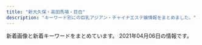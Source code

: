 ```yaml
---
title: "新大久保・高田馬場・目白"
description: "キーワード別にの巨乳アジアン・チャイナエステ嬢情報をまとめました。"
---
```


新着画像と新着キーワードをまとめています。
2021年04月06日の情報です。

<DmmAffiliateIns />
<KeywordTable
  shops={
    [
    {
        "url": "http://www.enchuen.com/",
        "keywords": {
            "C": 4
        },
        "img_links": [
            "http://www.enchuen.com/images/h2_instagam.png",
            "http://www.enchuen.com/images/h2_alliancegide2.png",
            "http://www.enchuen.com/images/img_service05.png",
            "http://www.enchuen.com/images/interior03.jpg",
            "http://www.enchuen.com/images/h2_alltherapist.png",
            "http://www.enchuen.com/images/mail_header.png",
            "http://www.enchuen.com/images/top_slider2.jpg",
            "http://www.enchuen.com/images/tw_footer.png",
            "http://www.enchuen.com/images/img_comimgsoon.jpg",
            "http://www.enchuen.com/images/interior03_s.jpg",
            "http://www.enchuen.com/images/img_service04.png",
            "http://www.enchuen.com/images/img_slider03.png",
            "http://www.enchuen.com/images/h2_link01.png",
            "http://www.enchuen.com/images/pickmessage01.png",
            "http://www.enchuen.com/images/therapist_yona_s.jpg",
            "http://www.enchuen.com/images/btn_gnavi03_no.png",
            "http://www.enchuen.com/images/btn_gnavi05_no.png",
            "http://www.enchuen.com/images/h2_twitter.png",
            "http://www.enchuen.com/images/btn_gnavi06_no.png",
            "http://www.enchuen.com/images/img_aromaoil.png",
            "http://www.enchuen.com/images/top_slider5.jpg",
            "http://www.enchuen.com/images/mess_footer.png",
            "http://www.enchuen.com/images/top_slider6.jpg",
            "http://www.enchuen.com/images/interior04.jpg",
            "http://www.enchuen.com/images/tel_header.png",
            "http://www.enchuen.com/images/img_service03.png",
            "http://www.enchuen.com/images/h2_information.png",
            "http://www.enchuen.com/images/q_qa.png",
            "http://www.enchuen.com/images/interior01_s.jpg",
            "http://www.enchuen.com/images/therapist_yona.jpg",
            "http://www.enchuen.com/images/h2_servicecontents.png",
            "http://www.enchuen.com/images/therapist_noa_s.jpg",
            "http://www.enchuen.com/images/interior01.jpg",
            "http://www.enchuen.com/images/h2_linkban.png",
            "http://www.enchuen.com/images/h2_contact.png",
            "http://www.enchuen.com/images/img_slider02.png",
            "http://www.enchuen.com/images/tw_header.png",
            "http://www.enchuen.com/images/btn_gnavi01_no.png",
            "http://www.enchuen.com/images/btn_gnavi02_no.png",
            "http://www.enchuen.com/images/top_slider4.jpg",
            "http://www.enchuen.com/images/ins_footer.png",
            "http://www.enchuen.com/images/therapist_yume.jpg",
            "http://www.enchuen.com/images/therapist_yume_s.jpg",
            "http://www.enchuen.com/images/icon_chi.png",
            "http://www.enchuen.com/images/interior02_s.jpg",
            "http://www.enchuen.com/images/therapist_kaori_s.jpg",
            "http://www.enchuen.com/images/pagetop.png",
            "http://www.enchuen.com/images/img_service06.png",
            "http://www.enchuen.com/images/btn_gnavi04_no.png",
            "http://www.enchuen.com/images/interior04_s.jpg",
            "http://www.enchuen.com/images/therapist_noa.jpg",
            "http://www.enchuen.com/images/therapist_kaori.jpg",
            "http://www.enchuen.com/images/a_qa.png",
            "http://www.enchuen.com/images/img_service07.png",
            "http://www.enchuen.com/images/icon_eng.png",
            "http://www.enchuen.com/images/interior02.jpg",
            "http://www.enchuen.com/images/img_service01.png",
            "http://www.enchuen.com/images/top_slider3.jpg",
            "http://www.enchuen.com/images/ban-tel.png",
            "http://www.enchuen.com/images/img_service02.png",
            "http://www.enchuen.com/images/img_slider01.png",
            "http://www.enchuen.com/images/top_slider1.jpg",
            "http://www.enchuen.com/images/h2_qa.png",
            "http://www.enchuen.com/images/ins_header.png",
            "http://www.enchuen.com/images/h2_alliancegide.png"
        ],
        "station": "JR\u65b0\u5927\u4e45\u4fdd\u99c5",
        "name": "\u7e01\u4e2d\u7e01\uff5e\u3048\u3093\u3061\u3085\u3046\u3048\u3093\uff5e"
    },
    {
        "keywords": {
            "C": 36
        },
        "url": "http://aes-treat.com/",
        "name": "Lovely Heart \u5927\u4e45\u4fdd\u5225\u9928",
        "station": "JR\u5927\u4e45\u4fdd\u99c5\u5317\u53e3",
        "img_links": [
            "http://aes-treat.com/scdl/staff/11181.jpg",
            "http://aes-treat.com/scdl/staff/11161mb.jpg",
            "http://aes-treat.com/scdl/staff/10902.jpg",
            "http://aes-treat.com/scdl/staff/10981.jpg",
            "http://aes-treat.com/scdl/staff/11081mb.jpg",
            "http://aes-treat.com/scdl/staff/10811.jpg",
            "http://aes-treat.com/img/ttl_nouka.jpg",
            "http://aes-treat.com/scdl/staff/10721mb.jpg",
            "http://aes-treat.com/pic/head.jpg",
            "http://aes-treat.com/scdl/staff/10901mb.jpg",
            "http://aes-treat.com/scdl/staff/10891mb.jpg",
            "http://aes-treat.com/scdl/staff/10981mb.jpg",
            "http://aes-treat.com/scdl/staff/10971mb.jpg",
            "http://aes-treat.com/scdl/staff/11151mb.jpg",
            "http://aes-treat.com/scdl/staff/11171.jpg",
            "http://aes-treat.com/scdl/staff/10811mb.jpg",
            "http://aes-treat.com/scdl/staff/11121mb.jpg",
            "http://aes-treat.com/scdl/staff/10971.jpg",
            "http://aes-treat.com/scdl/staff/11161.jpg",
            "http://aes-treat.com/scdl/staff/11081.jpg",
            "http://aes-treat.com/scdl/staff/10941.jpg",
            "http://aes-treat.com/img/ttl_mobile.jpg",
            "http://aes-treat.com/scdl/staff/10771mb.jpg",
            "http://aes-treat.com/scdl/staff/11171mb.jpg",
            "http://aes-treat.com/scdl/staff/11051.jpg",
            "http://aes-treat.com/scdl/staff/11101mb.jpg",
            "http://aes-treat.com/scdl/staff/11131.jpg",
            "http://aes-treat.com/img/ttl_attbnr.jpg",
            "http://aes-treat.com/img/ttl_sister.png",
            "http://aes-treat.com/pic/top2.jpg",
            "http://aes-treat.com/scdl/staff/11091.jpg",
            "http://aes-treat.com/scdl/staff/10171mb.jpg",
            "http://aes-treat.com/img/ttl_att.png",
            "http://aes-treat.com/scdl/staff/10972.jpg",
            "http://aes-treat.com/scdl/staff/11101.jpg",
            "http://aes-treat.com/scdl/staff/10841mb.jpg",
            "http://aes-treat.com/scdl/staff/10681mb.jpg",
            "http://aes-treat.com/scdl/staff/11121.jpg",
            "http://aes-treat.com/scdl/staff/11151.jpg",
            "http://aes-treat.com/scdl/staff/10941mb.jpg",
            "http://aes-treat.com/scdl/staff/10841.jpg",
            "http://aes-treat.com/img/system/campaign.jpg",
            "http://aes-treat.com/scdl/staff/11111mb.jpg",
            "http://aes-treat.com/scdl/staff/11162.jpg",
            "http://aes-treat.com/scdl/staff/10171.jpg",
            "http://aes-treat.com/i/files/homeimg.jpg",
            "http://aes-treat.com/scdl/staff/11181mb.jpg",
            "http://aes-treat.com/scdl/staff/10651mb.jpg",
            "http://aes-treat.com/scdl/staff/11041.jpg",
            "http://aes-treat.com/scdl/staff/10771.jpg",
            "http://aes-treat.com/scdl/staff/10842.jpg",
            "http://aes-treat.com/scdl/staff/10901.jpg",
            "http://aes-treat.com/scdl/staff/10721.jpg",
            "http://aes-treat.com/scdl/staff/10861mb.jpg",
            "http://aes-treat.com/img/ttl_staff.png",
            "http://aes-treat.com/scdl/staff/10861.jpg",
            "http://aes-treat.com/scdl/staff/11091mb.jpg",
            "http://aes-treat.com/scdl/staff/10651.jpg",
            "http://aes-treat.com/scdl/staff/11041mb.jpg",
            "http://aes-treat.com/scdl/staff/10681.jpg",
            "http://aes-treat.com/scdl/staff/11131mb.jpg",
            "http://aes-treat.com/scdl/staff/10891.jpg",
            "http://aes-treat.com/scdl/staff/11111.jpg",
            "http://aes-treat.com/pic/top1.jpg",
            "http://aes-treat.com/scdl/staff/11051mb.jpg"
        ]
    },
    {
        "keywords": {},
        "img_links": [
            "http://p-aroma.work/images/s1.jpg",
            "http://p-aroma.work/images/3.jpg",
            "http://p-aroma.work/img/mirai1.png",
            "http://p-aroma.work/images/7.jpg",
            "http://p-aroma.work/images/mobile.jpg",
            "http://p-aroma.work/img/ayaka1.png",
            "http://p-aroma.work/staff/haru.jpg",
            "http://p-aroma.work/img/kasumi1.png",
            "http://p-aroma.work/images/s2.jpg",
            "http://p-aroma.work/images/tel.jpg",
            "http://p-aroma.work/staff/mayu.jpg",
            "http://p-aroma.work/staff/mirai.jpg",
            "http://p-aroma.work/images/1.jpg",
            "http://p-aroma.work/images/s1.png",
            "http://p-aroma.work/staff/kasumi.jpg",
            "http://p-aroma.work/images/interior_t.png",
            "http://p-aroma.work/images/2.jpg",
            "http://p-aroma.work/img/rina1.png",
            "http://p-aroma.work/images/sys.png",
            "http://p-aroma.work/images/head.jpg",
            "http://p-aroma.work/images/int2.png",
            "http://p-aroma.work/images/6.jpg",
            "http://p-aroma.work/img/haru1.png",
            "http://p-aroma.work/staff/rina.jpg",
            "http://p-aroma.work/img/mayu1.png",
            "http://p-aroma.work/images/4.jpg",
            "http://p-aroma.work/images/int1.png",
            "http://p-aroma.work/staff/ayaka.jpg",
            "http://p-aroma.work/images/staff_t.png",
            "http://p-aroma.work/images/news.jpg"
        ],
        "name": "\u7652\u3057\u306e\u51fa\u4f1a\u3044",
        "url": "http://p-aroma.work/",
        "station": "JR\u5927\u4e45\u4fdd\u99c5\u5317\u53e3"
    },
    {
        "url": "http://angel.este.work/",
        "name": "Angel",
        "keywords": {
            "86": 12,
            "E": 5,
            "D": 19,
            "87": 12,
            "83": 15,
            "C": 15,
            "95": 1
        },
        "img_links": [
            "http://angel.este.work/top-img01.png",
            "http://angel.este.work/tel_footer.png",
            "http://angel.este.work/2/uploadimg/1617624009.jpg",
            "http://angel.este.work/2/uploadimg/1600260826.jpg",
            "http://angel.este.work/2/uploadimg/1616465485.jpg",
            "http://angel.este.work/2/uploadimg/1616465524.jpg",
            "http://angel.este.work/top-img01a.png",
            "http://angel.este.work/top-img04.png",
            "http://angel.este.work/3.jpg",
            "http://angel.este.work/2/uploadimg/1599833697.jpg",
            "http://angel.este.work/2/uploadimg/1617498099.jpg",
            "http://angel.este.work/call.png",
            "http://angel.este.work/1.jpg",
            "http://angel.este.work/2.jpg",
            "http://angel.este.work/top-img01b.png",
            "http://angel.este.work/tel_header.png",
            "http://angel.este.work/4.jpg"
        ],
        "station": "JR\u9ad8\u7530\u99ac\u5834\u99c5"
    },
    {
        "station": "JR\u5927\u4e45\u4fdd\u99c5\u5317\u53e3",
        "img_links": [
            "http://kobo.mssg.jp/images/staff_bj1.png",
            "http://kobo.mssg.jp/images/1.jpg",
            "http://kobo.mssg.jp/images/s_info.png",
            "http://kobo.mssg.jp/layer/images/top/top_06.jpg",
            "http://kobo.mssg.jp/layer/images/top.jpg",
            "http://kobo.mssg.jp/layer/images/top/top_04.jpg",
            "http://kobo.mssg.jp/layer/images/top/top_08.png",
            "http://kobo.mssg.jp/images/staff_bj4.png",
            "http://kobo.mssg.jp/images/staff_4.jpg",
            "http://kobo.mssg.jp/images/staff_10a.jpg",
            "http://kobo.mssg.jp/images/staff_8.jpg",
            "http://kobo.mssg.jp/layer/images/top/top_03.jpg",
            "http://kobo.mssg.jp/images/top2.jpg",
            "http://kobo.mssg.jp/layer/images/top/top_05.jpg",
            "http://kobo.mssg.jp/layer/images/top/top_02.jpg",
            "http://kobo.mssg.jp/images/staff_2a.jpg",
            "http://kobo.mssg.jp/images/top1.jpg",
            "http://kobo.mssg.jp/images/info.png",
            "http://kobo.mssg.jp/images/staff_9b.jpg",
            "http://kobo.mssg.jp/layer/images/top/top_01.jpg",
            "http://kobo.mssg.jp/images/staff_2b.jpg",
            "http://kobo.mssg.jp/images/staff_5.jpg",
            "http://kobo.mssg.jp/images/wenzi-staff.png",
            "http://kobo.mssg.jp/images/staff_9a.jpg",
            "http://kobo.mssg.jp/images/staff_8a.jpg"
        ],
        "name": "\u6c34\u8272-\u30df\u30ba\u30a4\u30ed-",
        "keywords": {},
        "url": "http://kobo.mssg.jp/"
    },
    {
        "station": "JR\u9ad8\u7530\u99ac\u5834\u99c5\u65e9\u7a32\u7530\u53e3",
        "name": "\u60a0\u30a8\u30b9\u30c6",
        "keywords": {
            "87": 4,
            "C": 5,
            "D": 1,
            "88": 2
        },
        "url": "http://www.y-rlx.site/",
        "img_links": [
            "http://www.y-rlx.site/images/index_08.jpg",
            "http://www.y-rlx.site/girl/02.jpg",
            "http://www.y-rlx.site/images/index_15.jpg",
            "http://www.y-rlx.site/girl/05.jpg",
            "http://www.y-rlx.site/images/index_18.jpg",
            "http://www.y-rlx.site/girl/03.jpg",
            "http://www.y-rlx.site/images/upload/thumb/117cc02414cb58fe.jpg",
            "http://www.y-rlx.site/girl/01.jpg",
            "http://www.y-rlx.site/images/index_03.jpg",
            "http://www.y-rlx.site/images/upload/thumb/a3dc59474308193e.jpg",
            "http://www.y-rlx.site/images/index_04.jpg",
            "http://y-rlx.site/images/index_07.jpg",
            "http://www.y-rlx.site/images/upload/thumb/e0a26e58e17a1416.jpg",
            "http://www.y-rlx.site/images/staff_09.jpg",
            "http://www.y-rlx.site/images/index_07.jpg",
            "http://www.y-rlx.site/images/upload/thumb/7ec52ffef2544273.jpg",
            "http://www.y-rlx.site/images/rec_09.jpg",
            "http://www.y-rlx.site/images/index_13.jpg",
            "http://www.y-rlx.site/images/index_10.jpg",
            "http://www.y-rlx.site/images/index_11.jpg",
            "http://www.y-rlx.site/images/info_09.jpg",
            "http://www.y-rlx.site/images/upload/thumb/7ef0dbd713e60157.jpg",
            "http://www.y-rlx.site/images/upload/thumb/2c7fdde9ad97892b.jpg",
            "http://www.y-rlx.site/images/index_06.jpg",
            "http://www.y-rlx.site/images/upload/thumb/0776a8acf9219785.jpg",
            "http://www.y-rlx.site/images/index_20.jpg",
            "http://www.y-rlx.site/images/index_02.jpg",
            "http://www.y-rlx.site/images/index_05.jpg",
            "http://www.y-rlx.site/images/info.jpg",
            "http://www.y-rlx.site/girl/04.jpg",
            "http://www.y-rlx.site/images/rec.jpg",
            "http://y-rlx.site/images/index_04.jpg",
            "http://www.y-rlx.site/images/upload/thumb/0a4230132522743d.jpg",
            "http://www.y-rlx.site/images/card.jpg",
            "http://www.y-rlx.site/images/upload/thumb/0d7b4714c8aced28.jpg",
            "http://www.y-rlx.site/images/index_01.jpg",
            "http://www.y-rlx.site/images/index_19.jpg",
            "http://www.y-rlx.site/images/index_09.jpg"
        ]
    },
    {
        "url": "https://est-hana.com/",
        "name": "\u82b1",
        "keywords": {
            "C": 39,
            "E": 4
        },
        "img_links": [
            "https://est-hana.com/img/girl/thumb/smain184149673a0eecbfdaab27d1a016ce6f4281.jpg",
            "https://est-hana.com/img/girl/thumb/smain1931e3a7504f14e2050f14cb6782d72bb46c.jpg",
            "https://est-hana.com/img/material/accsess_station.png",
            "https://est-hana.com/img/material/photorenew1.jpg",
            "https://est-hana.com/img/girl/list/s163_face.jpg",
            "https://est-hana.com/img/material/day.png",
            "https://est-hana.com/img/girl/pickup/topgirl20140510202547.png",
            "https://est-hana.com/img/girl/list/s75_face.jpg",
            "https://est-hana.com/img/girl/thumb/s173_1.jpg",
            "https://est-hana.com/img/girl/thumb/smain1891e9ae2d8752cd8b9474ebd62df9909f9b.jpg",
            "https://est-hana.com/img/girl/thumb/smain83165230fc40840a020ba3ed47600db4b4a.jpg",
            "https://est-hana.com/img/camp/camp20210401.png",
            "https://est-hana.com/img/material/hosi5.png",
            "https://est-hana.com/img/girl/pickup/pickup20190118192257.jpg",
            "https://est-hana.com/img/material/photorenew4.jpg",
            "https://est-hana.com/img/girl/thumb/smain1913da4fa2da2e801312734721e1a44d8e19.jpg",
            "https://est-hana.com/img/material/massap6.jpg",
            "https://est-hana.com/img/girl/pickup/pickup20191214162524.jpg",
            "https://est-hana.com/img/girl/list/s77_face.jpg",
            "https://est-hana.com/img/girl/list/s173_list.jpg",
            "https://est-hana.com/img/girl/list/s163_list.jpg",
            "https://est-hana.com/img/material/photorenew5.jpg",
            "https://est-hana.com/img/material/staff_t1rev1.png",
            "https://est-hana.com/img/girl/pickup/pickup20190227121102.jpg",
            "https://est-hana.com/img/material/massap5.jpg",
            "https://est-hana.com/img/girl/list/slist187110f9d5212fd19d8b8410ec6bff294e6.jpg",
            "https://est-hana.com/img/material/click_tel_btn.png",
            "https://est-hana.com/img/girl/pickup/pickup20191208191053.jpg",
            "https://est-hana.com/img/material/sys_course2_rev2.png",
            "https://est-hana.com/img/girl/list/sface199a8b144d9cbd006fc9dffdf23ad77de07.jpg",
            "https://est-hana.com/img/whatnew/20200401_mask.jpg",
            "https://est-hana.com/img/girl/main/s163_1.jpg",
            "https://est-hana.com/img/material/gm3_rollout.png",
            "https://est-hana.com/img/girl/list/slist18449673a0eecbfdaab27d1a016ce6f4281.jpg",
            "https://est-hana.com/img/girl/list/slist19753ce52e0264e81a8a42e5d3c84dd833e.jpg",
            "https://est-hana.com/img/girl/thumb/smain197153ce52e0264e81a8a42e5d3c84dd833e.jpg",
            "https://est-hana.com/img/girl/thumb/smain83265230fc40840a020ba3ed47600db4b4a.jpg",
            "https://est-hana.com/img/girl/list/sface110404ef9fc79e2a0a04d64b621c22a0c77.jpg",
            "https://est-hana.com/img/material/gm2_rollout.png",
            "https://est-hana.com/img/girl/thumb/s180_1.jpg",
            "https://est-hana.com/img/girl/pickup/pickup20180830201105.jpg",
            "https://est-hana.com/img/girl/thumb/smain19725e2ed7efe2de621955e09d12295a13ee.jpg",
            "https://est-hana.com/img/material/infopanel.png",
            "https://est-hana.com/img/girl/list/sface193e3a7504f14e2050f14cb6782d72bb46c.jpg",
            "https://est-hana.com/img/material/gm5_rollout.png",
            "https://est-hana.com/img/girl/list/sface190e7f2a11706f93c08ab1eb76c57c0a501.jpg",
            "https://est-hana.com/img/material/staffdetail_t1.png",
            "https://est-hana.com/img/material/sys_course1_rev2.png",
            "https://est-hana.com/img/girl/list/slist199a8b144d9cbd006fc9dffdf23ad77de07.jpg",
            "https://est-hana.com/img/material/top_t4.png",
            "https://est-hana.com/img/girl/thumb/smain18725b09cd881b1f036f9f4970616c10b474.jpg",
            "https://est-hana.com/img/material/gm4_rollout.png",
            "https://est-hana.com/img/material/m4.png",
            "https://est-hana.com/img/girl/list/s139_list.jpg",
            "https://est-hana.com/img/girl/list/s180_face.jpg",
            "https://est-hana.com/img/material/top_t2.png",
            "https://est-hana.com/img/girl/pickup/pickup20190528135649.jpg",
            "https://est-hana.com/img/girl/list/slist189e9ae2d8752cd8b9474ebd62df9909f9b.jpg",
            "https://est-hana.com/img/material/massap3.jpg",
            "https://est-hana.com/img/material/massa_t1.png",
            "https://est-hana.com/img/girl/list/sface187386757ea62d773ca58e2457fc23b8e13.jpg",
            "https://est-hana.com/img/girl/main/smain1901e7f2a11706f93c08ab1eb76c57c0a501.jpg",
            "https://est-hana.com/img/girl/pickup/topgirl20161016054301.png",
            "https://est-hana.com/img/material/returnbtn.png",
            "https://est-hana.com/img/girl/thumb/smain1911ec56c0d5cc68365ea11e2e52a40272d8.jpg",
            "https://est-hana.com/img/material/top_twitter.png",
            "https://est-hana.com/img/material/gm6_rollout.png",
            "https://est-hana.com/img/girl/list/s139_face.jpg",
            "https://est-hana.com/img/material/sys_etc.png",
            "https://est-hana.com/img/girl/list/sface18449673a0eecbfdaab27d1a016ce6f4281.jpg",
            "https://est-hana.com/img/girl/main/smain1911ec56c0d5cc68365ea11e2e52a40272d8.jpg",
            "https://est-hana.com/img/girl/pickup/pickup20180526173711.jpg",
            "https://est-hana.com/img/girl/thumb/smain1912da4fa2da2e801312734721e1a44d8e19.jpg",
            "https://est-hana.com/img/girl/main/s86_1.jpg",
            "https://est-hana.com/img/girl/list/slist110d5ce8a5906e2cdaf90af47c9395e0dff.jpg",
            "https://est-hana.com/img/material/sys_course3_rev1.png",
            "https://est-hana.com/img/material/sys_option.png",
            "https://est-hana.com/img/girl/thumb/s86_1.jpg",
            "https://est-hana.com/img/girl/list/sface19753ce52e0264e81a8a42e5d3c84dd833e.jpg",
            "https://est-hana.com/img/girl/main/smain1931e3a7504f14e2050f14cb6782d72bb46c.jpg",
            "https://est-hana.com/img/girl/pickup/pickup20181218104555.jpg",
            "https://est-hana.com/img/material/w2.png",
            "https://est-hana.com/img/girl/list/s173_face.jpg",
            "https://est-hana.com/img/girl/list/s75_list.jpg",
            "https://est-hana.com/img/whatnew/20200401min60.jpg",
            "https://est-hana.com/img/girl/list/sface201dc74ab8dea78d771771d5fda7bccc989.jpg",
            "https://est-hana.com/img/girl/main/smain1891e9ae2d8752cd8b9474ebd62df9909f9b.jpg",
            "https://est-hana.com/img/girl/main/smain83165230fc40840a020ba3ed47600db4b4a.jpg",
            "https://est-hana.com/img/girl/main/smain184149673a0eecbfdaab27d1a016ce6f4281.jpg",
            "https://est-hana.com/img/material/sframe2014.png",
            "https://est-hana.com/img/girl/list/s180_list.jpg",
            "https://est-hana.com/img/material/top_t6.png",
            "https://est-hana.com/img/girl/list/s77_list.jpg",
            "https://est-hana.com/img/whatnew/20200304.jpg",
            "https://est-hana.com/img/girl/pickup/pickup20190121202926.jpg",
            "https://est-hana.com/img/girl/list/sface189e9ae2d8752cd8b9474ebd62df9909f9b.jpg",
            "https://est-hana.com/img/material/systme_t2.png",
            "https://est-hana.com/img/material/hosi4.png",
            "https://est-hana.com/img/girl/pickup/topgirl20141227182718.png",
            "https://est-hana.com/img/girl/pickup/pickup20141227182613.jpeg",
            "https://est-hana.com/img/material/d6.png",
            "https://est-hana.com/img/girl/list/slist193a69a1a063a3159e298d18b691542266d.jpg",
            "https://est-hana.com/img/material/age.png",
            "https://est-hana.com/img/girl/list/slist191ec56c0d5cc68365ea11e2e52a40272d8.jpg",
            "https://est-hana.com/img/girl/list/s88_face.jpg",
            "https://est-hana.com/img/material/month.png",
            "https://est-hana.com/img/girl/list/slist19053cc33bb85f739f63e84c2ae2c41c2eb.jpg",
            "https://est-hana.com/img/girl/pickup/topgirl20180908131653.png",
            "https://est-hana.com/img/material/line1.png",
            "https://est-hana.com/img/material/top_t5.png",
            "https://est-hana.com/img/girl/pickup/topgirl20180308214256.png",
            "https://est-hana.com/img/material/detailwaku.png",
            "https://est-hana.com/img/material/staff_t1.png",
            "https://est-hana.com/img/girl/thumb/smain193281777917c863b2cd265723b9cb5a3c32.jpg",
            "https://est-hana.com/img/girl/list/slist2012ba9beda1a19f1ba57dcc87485d57321.jpg",
            "https://est-hana.com/img/girl/thumb/s173_2.jpg",
            "https://est-hana.com/img/material/massap1.jpg",
            "https://est-hana.com/img/girl/main/s173_1.jpg",
            "https://est-hana.com/img/girl/main/smain1871110bf62c88dcefca310cdc127f9b11f2.jpg",
            "https://est-hana.com/img/material/top_t2_img_rev2.jpg",
            "https://est-hana.com/img/girl/thumb/smain1901e7f2a11706f93c08ab1eb76c57c0a501.jpg",
            "https://est-hana.com/img/girl/list/s88_list.jpg",
            "https://est-hana.com/img/material/top_t3.png",
            "https://est-hana.com/img/girl/pickup/topgirl20190528141109.png",
            "https://est-hana.com/img/material/massap4.jpg",
            "https://est-hana.com/img/girl/thumb/smain1871110bf62c88dcefca310cdc127f9b11f2.jpg",
            "https://est-hana.com/img/material/systme_t1.png",
            "https://est-hana.com/img/material/accsess_picter2.jpg",
            "https://est-hana.com/img/girl/main/s75_1.jpg",
            "https://est-hana.com/img/girl/thumb/s163_1.jpg",
            "https://est-hana.com/img/girl/thumb/smain184249673a0eecbfdaab27d1a016ce6f4281.jpg",
            "https://est-hana.com/img/girl/thumb/smain1902e7f2a11706f93c08ab1eb76c57c0a501.jpg",
            "https://est-hana.com/img/girl/list/sface8365230fc40840a020ba3ed47600db4b4a.jpg",
            "https://est-hana.com/img/material/gm1_rollout.png",
            "https://est-hana.com/img/girl/pickup/topgirl20140502225842.png",
            "https://est-hana.com/img/girl/pickup/pickup20190118192153.jpg",
            "https://est-hana.com/img/material/photorenew3.jpg",
            "https://est-hana.com/img/girl/list/s86_face.jpg",
            "https://est-hana.com/img/material/massap7.jpg",
            "https://est-hana.com/img/girl/list/slist8365230fc40840a020ba3ed47600db4b4a.jpg",
            "https://est-hana.com/img/material/topflashimg1.jpg",
            "https://est-hana.com/img/girl/list/sface191ec56c0d5cc68365ea11e2e52a40272d8.jpg",
            "https://est-hana.com/img/material/massap2.jpg",
            "https://est-hana.com/img/girl/main/smain197153ce52e0264e81a8a42e5d3c84dd833e.jpg",
            "https://est-hana.com/img/girl/thumb/s75_1.jpg",
            "https://est-hana.com/img/girl/list/s86_list.jpg",
            "https://est-hana.com/img/girl/pickup/topgirl20180526173824.png",
            "https://est-hana.com/img/material/photorenew2rev1.jpg",
            "https://est-hana.com/img/girl/main/s180_1.jpg"
        ],
        "station": "JR\u5927\u4e45\u4fdd\u99c5\u5317\u53e3"
    },
    {
        "img_links": [
            "http://aes-salon.com/scdl/staff/10471mb.jpg",
            "http://aes-salon.com/scdl/staff/10121mb.jpg",
            "http://aes-salon.com/scdl/staff/10511.jpg",
            "http://aes-salon.com/img/ttl_staff.png",
            "http://aes-salon.com/scdl/staff/10081mb.jpg",
            "http://aes-salon.com/scdl/staff/10351.jpg",
            "http://aes-salon.com/scdl/staff/10651.jpg",
            "http://aes-salon.com/img/access/road2.jpg",
            "http://aes-salon.com/scdl/staff/10661mb.jpg",
            "http://aes-salon.com/i/files/homeimg.jpg",
            "http://aes-salon.com/scdl/staff/10601mb.jpg",
            "http://aes-salon.com/scdl/staff/10591mb.jpg",
            "http://aes-salon.com/scdl/staff/10693.jpg",
            "http://aes-salon.com/scdl/staff/10571mb.jpg",
            "http://aes-salon.com/scdl/staff/10501.jpg",
            "http://aes-salon.com/scdl/staff/10342.jpg",
            "http://aes-salon.com/img/ttl_sister.png",
            "http://aes-salon.com/scdl/staff/10081.jpg",
            "http://aes-salon.com/scdl/staff/10291mb.jpg",
            "http://aes-salon.com/scdl/staff/10651mb.jpg",
            "http://aes-salon.com/scdl/staff/10461.jpg",
            "http://aes-salon.com/scdl/staff/10472.jpg",
            "http://aes-salon.com/scdl/staff/10561mb.jpg",
            "http://aes-salon.com/pic/top1.jpg",
            "http://aes-salon.com/img/ttl_nouka.jpg",
            "http://aes-salon.com/scdl/staff/10592.jpg",
            "http://aes-salon.com/scdl/staff/10641.jpg",
            "http://aes-salon.com/img/system/campaign.jpg",
            "http://aes-salon.com/scdl/staff/10621mb.jpg",
            "http://aes-salon.com/scdl/staff/10692.jpg",
            "http://aes-salon.com/pic/head.jpg",
            "http://aes-salon.com/scdl/staff/10291.jpg",
            "http://aes-salon.com/scdl/staff/10341.jpg",
            "http://aes-salon.com/scdl/staff/10121.jpg",
            "http://aes-salon.com/scdl/staff/10351mb.jpg",
            "http://aes-salon.com/scdl/staff/10631.jpg",
            "http://aes-salon.com/scdl/staff/10562.jpg",
            "http://aes-salon.com/scdl/staff/10091.jpg",
            "http://aes-salon.com/scdl/staff/10661.jpg",
            "http://aes-salon.com/img/ttl_att.png",
            "http://aes-salon.com/img/ttl_attbnr.jpg",
            "http://aes-salon.com/scdl/staff/10571.jpg",
            "http://aes-salon.com/img/access/road3.jpg",
            "http://aes-salon.com/scdl/staff/10621.jpg",
            "http://aes-salon.com/scdl/staff/10671mb.jpg",
            "http://aes-salon.com/scdl/staff/10602.jpg",
            "http://aes-salon.com/scdl/staff/10641mb.jpg",
            "http://aes-salon.com/scdl/staff/10122.jpg",
            "http://aes-salon.com/scdl/staff/10411.jpg",
            "http://aes-salon.com/scdl/staff/10561.jpg",
            "http://aes-salon.com/img/ttl_bekan.jpg",
            "http://aes-salon.com/scdl/staff/10441.jpg",
            "http://aes-salon.com/img/access/roaddm.png",
            "http://aes-salon.com/scdl/staff/10082.jpg",
            "http://aes-salon.com/scdl/staff/10461mb.jpg",
            "http://aes-salon.com/scdl/staff/10681.jpg",
            "http://aes-salon.com/scdl/staff/10341mb.jpg",
            "http://aes-salon.com/scdl/staff/10441mb.jpg",
            "http://aes-salon.com/scdl/staff/10411mb.jpg",
            "http://aes-salon.com/scdl/staff/10292.jpg",
            "http://aes-salon.com/scdl/staff/10591.jpg",
            "http://aes-salon.com/scdl/staff/10412.jpg",
            "http://aes-salon.com/scdl/staff/10563.jpg",
            "http://aes-salon.com/scdl/staff/10601.jpg",
            "http://aes-salon.com/scdl/staff/10092.jpg",
            "http://aes-salon.com/scdl/staff/10502.jpg",
            "http://aes-salon.com/scdl/staff/10691.jpg",
            "http://aes-salon.com/scdl/staff/10471.jpg",
            "http://aes-salon.com/scdl/staff/10462.jpg",
            "http://aes-salon.com/scdl/staff/10691mb.jpg",
            "http://aes-salon.com/scdl/staff/10501mb.jpg",
            "http://aes-salon.com/pic/top2.jpg",
            "http://aes-salon.com/scdl/staff/10091mb.jpg",
            "http://aes-salon.com/scdl/staff/10631mb.jpg",
            "http://aes-salon.com/scdl/staff/10681mb.jpg",
            "http://aes-salon.com/img/access/road1.jpg",
            "http://aes-salon.com/scdl/staff/10511mb.jpg",
            "http://aes-salon.com/scdl/staff/10083.jpg",
            "http://aes-salon.com/scdl/staff/10694.jpg",
            "http://aes-salon.com/img/access/road4.jpg",
            "http://aes-salon.com/scdl/staff/10671.jpg",
            "http://aes-salon.com/img/ttl_mobile.jpg"
        ],
        "url": "http://aes-salon.com/",
        "station": "JR\u5927\u4e45\u4fdd\u99c5\u5317\u53e3",
        "name": "Lovely Heart",
        "keywords": {
            "C": 35
        }
    },
    {
        "img_links": [
            "http://www.harunoyume.com/images/discount.jpg",
            "http://www.harunoyume.com/images/service-image.jpg",
            "http://www.harunoyume.com/images/covergirl.jpg",
            "http://www.harunoyume.com/images/campaign.jpg"
        ],
        "url": "http://www.harunoyume.com/",
        "keywords": {},
        "station": "JR\u65b0\u5927\u4e45\u4fdd\u99c5",
        "name": "\u6625\u306e\u5922"
    },
    {
        "url": "http://www.china-es.info/",
        "name": "Honey At Home \u30cf\u30cb\u30fc\u30a2\u30c3\u30c8\u30db\u30fc\u30e0",
        "keywords": {},
        "img_links": [
            "http://www.china-es.info/images/sys3.jpg",
            "http://www.china-es.info/images/news.jpg",
            "http://www.china-es.info/images/mobile.jpg",
            "http://www.china-es.info/images/sys2.jpg",
            "http://www.china-es.info/img/nana1.jpg",
            "http://www.china-es.info/img/ringo1.jpg",
            "http://www.china-es.info/images/staff_t.jpg",
            "http://www.china-es.info/img/nana2.jpg",
            "http://www.china-es.info/img/hibiki1.jpg",
            "http://www.china-es.info/images/rec1.jpg",
            "http://www.china-es.info/images/menu/top.jpg",
            "http://www.china-es.info/images/int4.jpg",
            "http://www.china-es.info/images/sys1.jpg",
            "http://www.china-es.info/images/menu/interior.jpg",
            "http://www.china-es.info/images/head.jpg",
            "http://www.china-es.info/images/top.jpg",
            "http://www.china-es.info/images/int3.jpg",
            "http://www.china-es.info/images/rec2.jpg",
            "http://www.china-es.info/images/menu/staff.jpg",
            "http://www.china-es.info/images/int2.jpg",
            "http://www.china-es.info/images/int1.jpg",
            "http://www.china-es.info/images/interior_t.jpg"
        ],
        "station": "JR\u9ad8\u7530\u99ac\u5834\u99c5\u65e9\u7a32\u7530\u53e3"
    },
    {
        "keywords": {
            "C": 18,
            "86": 3,
            "83": 3
        },
        "url": "http://familiar.ests.jp/",
        "img_links": [
            "http://familiar.ests.jp/photos/sites/33/2019/09/2019092718554568.jpg",
            "http://familiar.ests.jp/images/top.jpg",
            "http://familiar.ests.jp/images/s_link.png",
            "http://familiar.ests.jp/images/news.png",
            "http://familiar.ests.jp/images/service.jpg",
            "http://familiar.ests.jp/images/mobile.jpg",
            "http://familiar.ests.jp/photos/sites/33/2019/09/2019092318545965.jpg",
            "http://familiar.ests.jp/images/s_service.png",
            "http://familiar.ests.jp/images/nei_bj1.png",
            "http://familiar.ests.jp/images/staff_bj4s.png",
            "http://familiar.ests.jp/photos/sites/33/2019/07/2019073009094778.jpg",
            "http://familiar.ests.jp/photos/sites/33/2020/10/2020101409554799.jpg",
            "http://familiar.ests.jp/photos/sites/33/2019/09/2019092718570723.jpg",
            "http://familiar.ests.jp/photos/sites/33/2020/10/2020101901153954.jpg",
            "http://familiar.ests.jp/images/staff_bj1s.png",
            "http://familiar.ests.jp/images/info.png",
            "http://familiar.ests.jp/images/s_staff.png",
            "http://familiar.ests.jp/images/acc.png",
            "http://familiar.ests.jp/images/bian.jpg"
        ],
        "station": "JR\u9ad8\u7530\u99ac\u5834\u99c5\u65e9\u7a32\u7530\u53e3",
        "name": "\u99ac\u5834one"
    },
    {
        "station": "JR\u65b0\u5927\u4e45\u4fdd\u99c5",
        "img_links": [
            "http://familiar.tyo.cm/photos/sites/37/2019/06/2019061502562745.jpg",
            "http://familiar.tyo.cm/images/s_news.jpg",
            "http://familiar.tyo.cm/photos/sites/37/2019/06/2019060406161857.jpg",
            "http://familiar.tyo.cm/photos/sites/37/2019/03/2019032406115311.jpg",
            "http://familiar.tyo.cm/photos/sites/37/2019/06/2019061502562797.jpg",
            "http://familiar.tyo.cm/photos/sites/37/2019/12/2019120502265383.jpg",
            "http://familiar.tyo.cm/photos/sites/37/2018/12/2018121903022968.jpg",
            "http://familiar.tyo.cm/images/tel.png",
            "http://familiar.tyo.cm/photos/sites/37/2019/03/2019031806471671.jpg",
            "http://familiar.tyo.cm/photos/sites/37/2018/12/2018121903013346.jpg",
            "http://familiar.tyo.cm/photos/sites/37/2019/09/201909270657496.jpg",
            "http://familiar.tyo.cm/photos/sites/37/2019/06/2019061502562798.jpg",
            "http://familiar.tyo.cm/photos/sites/37/2019/10/2019102502193551.jpg",
            "http://familiar.tyo.cm/photos/sites/37/2019/03/2019032406115491.jpg",
            "http://familiar.tyo.cm/photos/sites/37/2019/11/2019112002511160.jpg",
            "http://familiar.tyo.cm/photos/sites/37/2019/11/2019110802115992.jpg",
            "http://familiar.tyo.cm/photos/sites/37/2019/06/201906040617136.jpg",
            "http://familiar.tyo.cm/images/top.png",
            "http://familiar.tyo.cm/photos/sites/37/2019/12/2019120401354980.jpg",
            "http://familiar.tyo.cm/images/1.png",
            "http://familiar.tyo.cm/photos/sites/37/2019/09/2019090503385014.jpg",
            "http://familiar.tyo.cm/photos/sites/37/2019/03/2019032406115440.jpg",
            "http://familiar.tyo.cm/photos/sites/37/2019/11/2019112902341792.jpg",
            "http://familiar.tyo.cm/photos/sites/37/2019/10/2019100304481325.jpg",
            "http://familiar.tyo.cm/photos/sites/37/2019/10/2019102502193826.jpg",
            "http://familiar.tyo.cm/photos/sites/37/2019/03/2019032406115446.jpg",
            "http://familiar.tyo.cm/images/s_staff.jpg",
            "http://familiar.tyo.cm/photos/sites/37/2019/03/2019032406115451.jpg",
            "http://familiar.tyo.cm/images/mobile.jpg",
            "http://familiar.tyo.cm/photos/sites/37/2019/12/2019120502264671.jpg",
            "http://familiar.tyo.cm/photos/sites/37/2019/12/201912130833132.jpg",
            "http://familiar.tyo.cm/photos/sites/37/2019/12/2019120401355046.jpg",
            "http://familiar.tyo.cm/photos/sites/37/2019/06/2019062210030384.jpg",
            "http://familiar.tyo.cm/images/s_link.jpg",
            "http://familiar.tyo.cm/photos/sites/37/2019/10/2019102408541458.jpg",
            "http://familiar.tyo.cm/photos/sites/37/2019/12/2019120401354873.jpg",
            "http://familiar.tyo.cm/photos/sites/37/2019/03/2019032406115598.jpg",
            "http://familiar.tyo.cm/photos/sites/37/2019/06/2019060406241084.jpg",
            "http://familiar.tyo.cm/photos/sites/37/2019/03/2019032406115312.jpg"
        ],
        "url": "http://familiar.tyo.cm/",
        "keywords": {
            "85": 18,
            "83": 9,
            "88": 27,
            "86": 94,
            "D": 182,
            "87": 72,
            "C": 2,
            "E": 36
        },
        "name": "Familiar\u30fb\u30d5\u30a1\u30df\u30ea\u30fc\u30a2"
    },
    {
        "url": "http://massage-1.net/",
        "img_links": [
            "http://massage-1.net/images/staff_image/staf_05a.jpg",
            "http://massage-1.net/images/top/top_05.jpg",
            "http://massage-1.net/images/top/top_06.jpg",
            "http://massage-1.net/images/page_top.png",
            "http://massage-1.net/images/top/top_02.jpg",
            "http://massage-1.net/images/top/top_03.jpg",
            "http://massage-1.net/images/top/top_08.png",
            "http://massage-1.net/images/home/top.jpg",
            "http://massage-1.net/images/top/top_04.jpg",
            "http://massage-1.net/images/top/top_01.jpg"
        ],
        "station": "JR\u9ad8\u7530\u99ac\u5834\u99c5\u65e9\u7a32\u7530\u53e3",
        "keywords": {},
        "name": "\u697d\u5712"
    },
    {
        "keywords": {
            "D": 54,
            "C": 24,
            "84": 9,
            "83": 9,
            "86": 9,
            "87": 9,
            "E": 9,
            "85": 36
        },
        "img_links": [
            "http://milk.tyo.cm/images/sp_header.jpg",
            "http://milk.tyo.cm/images/sp_nav03.png",
            "http://milk.tyo.cm/images/sp_nav01.png",
            "http://milk.tyo.cm/images/room1_l.jpg",
            "http://milk.tyo.cm/images/sp_nav02.png",
            "http://milk.tyo.cm/images/img_service03.jpg",
            "http://milk.tyo.cm/images/img_service01.jpg",
            "http://milk.tyo.cm/images/ico_headline.png",
            "http://milk.tyo.cm/images/re.png",
            "http://milk.tyo.cm/images/com_tel.png",
            "http://milk.tyo.cm/photos/sites/72/2020/06/2020061206444417.jpg",
            "http://milk.tyo.cm/images/top.png",
            "http://milk.tyo.cm/images/img_service04.jpg",
            "http://milk.tyo.cm/images/room2_l.jpg",
            "http://milk.tyo.cm/photos/sites/72/2021/03/2021030109204879.jpg",
            "http://milk.tyo.cm/photos/sites/72/2021/04/2021040606531270.jpg",
            "http://milk.tyo.cm/images/img_service02.jpg",
            "http://milk.tyo.cm/images/bg_cont03.png",
            "http://milk.tyo.cm/images/link_nav01.png",
            "http://milk.tyo.cm/images/link_nav04.png",
            "http://milk.tyo.cm/images/link_nav03.png",
            "http://milk.tyo.cm/images/link_nav05.png",
            "http://milk.tyo.cm/images/bg_cont01.png",
            "http://milk.tyo.cm/images/link_nav02.png",
            "http://milk.tyo.cm/images/tit_pick.png",
            "http://milk.tyo.cm/photos/sites/72/2020/06/2020061206443832.jpg",
            "http://milk.tyo.cm/photos/sites/72/2021/04/2021040501101412.jpg",
            "http://milk.tyo.cm/photos/sites/72/2021/02/202102100345053.jpg",
            "http://milk.tyo.cm/photos/sites/72/2021/02/2021021003450576.jpg",
            "http://milk.tyo.cm/images/sp_tit_pick.png",
            "http://milk.tyo.cm/images/tit_staff.png",
            "http://milk.tyo.cm/images/room4_l.jpg",
            "http://milk.tyo.cm/images/tit_service.png",
            "http://milk.tyo.cm/photos/sites/72/2021/03/2021032001383557.jpg",
            "http://milk.tyo.cm/photos/sites/72/2021/03/2021032104262457.jpg",
            "http://milk.tyo.cm/photos/sites/72/2020/11/202011100524008.jpg",
            "http://milk.tyo.cm/images/koko_234x60.png",
            "http://milk.tyo.cm/images/room3_l.jpg",
            "http://milk.tyo.cm/images/blog.jpg"
        ],
        "station": "JR\u5927\u4e45\u4fdd\u99c5\u5357\u53e3",
        "name": "\u30df\u30eb\u30af",
        "url": "http://milk.tyo.cm/"
    },
    {
        "keywords": {},
        "station": "\u65b0\u5927\u4e45\u4fdd\u99c5",
        "name": "Lui\uff5e\u30eb\u30a4\uff5e",
        "url": "http://www.e-candy.work/",
        "img_links": [
            "http://www.e-candy.work/img/nana1.jpg",
            "http://www.e-candy.work/images/interior_t.png",
            "http://www.e-candy.work/images/head.jpg",
            "http://www.e-candy.work/images/sys2.jpg",
            "http://www.e-candy.work/img/ai1.jpg",
            "http://www.e-candy.work/images/staff_t.png",
            "http://www.e-candy.work/img/rina1.jpg",
            "http://www.e-candy.work/images/int1.png",
            "http://www.e-candy.work/images/int2.png",
            "http://www.e-candy.work/images/6.jpg",
            "http://www.e-candy.work/images/3.jpg",
            "http://www.e-candy.work/images/sys3.png",
            "http://www.e-candy.work/images/news.jpg",
            "http://www.e-candy.work/img/aya1.jpg",
            "http://www.e-candy.work/images/8.jpg",
            "http://www.e-candy.work/images/s1.png",
            "http://www.e-candy.work/img/haruka1.jpg",
            "http://www.e-candy.work/images/5.jpg",
            "http://www.e-candy.work/images/4.jpg",
            "http://www.e-candy.work/images/info.png",
            "http://www.e-candy.work/img/yui1.jpg",
            "http://www.e-candy.work/img/miki1.jpg",
            "http://www.e-candy.work/images/newface.png",
            "http://www.e-candy.work/images/mobile.jpg",
            "http://www.e-candy.work/images/sys1.jpg",
            "http://www.e-candy.work/images/7.jpg",
            "http://www.e-candy.work/images/1.jpg",
            "http://www.e-candy.work/images/tel.jpg"
        ]
    },
    {
        "station": "JR\u9ad8\u7530\u99ac\u5834\u99c5\u65e9\u7a32\u7530\u53e3",
        "url": "http://www.kity.work/",
        "keywords": {},
        "img_links": [
            "http://www.kity.work/img/aoi2.jpg",
            "http://www.kity.work/staff/nana.jpg",
            "http://www.kity.work/images/s1.png",
            "http://www.kity.work/images/ac2.jpg",
            "http://www.kity.work/staff/sara.jpg",
            "http://www.kity.work/images/staff_t.jpg",
            "http://www.kity.work/img/yuka1.jpg",
            "http://www.kity.work/images/head.jpg",
            "http://www.kity.work/img/sara1.jpg",
            "http://www.kity.work/img/erina1.jpg",
            "http://www.kity.work/images/interior_t.jpg",
            "http://www.kity.work/img/aoi1.jpg",
            "http://www.kity.work/staff/yuka.jpg",
            "http://www.kity.work/images/3.jpg",
            "http://www.kity.work/images/int2.jpg",
            "http://www.kity.work/images/s1.jpg",
            "http://www.kity.work/images/up.jpg",
            "http://www.kity.work/staff/erina.jpg",
            "http://www.kity.work/images/s2.jpg",
            "http://www.kity.work/staff/aoi.jpg",
            "http://www.kity.work/images/6.jpg",
            "http://www.kity.work/images/int1.jpg",
            "http://www.kity.work/img/sara2.jpg",
            "http://www.kity.work/img/nana1.jpg",
            "http://www.kity.work/img/erina2.jpg",
            "http://www.kity.work/images/news.jpg",
            "http://www.kity.work/images/tg.jpg",
            "http://www.kity.work/images/5.jpg",
            "http://www.kity.work/images/sys.jpg",
            "http://www.kity.work/images/7.jpg",
            "http://www.kity.work/images/tel.jpg",
            "http://www.kity.work/img/yuka2.jpg",
            "http://www.kity.work/images/1.jpg"
        ],
        "name": "\u98a8\u96c5\u5802 \uff5e\u3075\u3046\u304c\u3069\u3046\uff5e"
    },
    {
        "station": "JR\u65b0\u5927\u4e45\u4fdd\u99c5",
        "url": "https://tsukinohana88.wixsite.com/index",
        "img_links": [
            "https://static.wixstatic.com/media/80a184_82935849944c46ee915c04bfe2e9b3cb~mv2.jpeg",
            "https://static.wixstatic.com/media/71aabe_7fde48e91203411687f75bf66049b810~mv2.jpg",
            "https://static.wixstatic.com/media/80a184_591f50f34faa42e6b9492a8d9157c96f~mv2.png",
            "https://static.wixstatic.com/media/80a184_5208b825bc574a8e8c38cfed61640f7b~mv2.png",
            "https://static.wixstatic.com/media/80a184_60e3e10d71c6473ca82f313fefc49773~mv2.png",
            "https://static.wixstatic.com/media/80a184_126746405a7f40f191a12f71b777ea41~mv2.png",
            "https://static.wixstatic.com/media/80a184_6f8a99a76cfa4e8cb6871f8cdc4667f5~mv2.png",
            "https://static.wixstatic.com/media/80a184_18f60081ea1047b0a35a349e1c4155f8~mv2.jpg",
            "https://static.wixstatic.com/media/80a184_d4b6882709484eb495b72b4fd6a52481~mv2.png",
            "https://static.wixstatic.com/media/71aabe_595c6eb6f67c4a098580c4aa868223d6~mv2.jpg",
            "https://static.wixstatic.com/media/80a184_9dc0d14b20d54a71a6cb9f57217e8a32~mv2.png",
            "https://static.wixstatic.com/media/80a184_b70a2c117ac542f79ec2a2014b642be4~mv2.png",
            "https://static.wixstatic.com/media/80a184_badd496c271c4b31b8258ef657e73a1c~mv2.jpg",
            "https://static.wixstatic.com/media/80a184_e559d78a6dc94757946448f2405d903b~mv2.jpg"
        ],
        "name": "\u6708\u306e\u82b1",
        "keywords": {}
    },
    {
        "keywords": {
            "E": 1,
            "C": 21
        },
        "img_links": [
            "https://www.cocoro556.in/img/girl/thumb/smain163122954962968a79edd4eae79b844b9988.jpg",
            "https://www.cocoro556.in/img/material/p2_t2_subt2.png",
            "https://www.cocoro556.in/img/material/p2_t2_sub_m1_3.png",
            "https://www.cocoro556.in/img/girl/main/smain1491773ceed1a7cd35919e9c6866285fb943.jpg",
            "https://www.cocoro556.in/img/material/pd_number.png",
            "https://www.cocoro556.in/img/material/gm5_rollover.png",
            "https://www.cocoro556.in/img/girl/thumb/smain1422b75436b0012f83588e08b8d8eb48c8c2.jpg",
            "https://www.cocoro556.in/img/material/gm3_rollout.png",
            "https://www.cocoro556.in/img/material/noimg_b.jpg",
            "https://www.cocoro556.in/img/material/p2_t2_sub_m1_1.png",
            "https://www.cocoro556.in/img/material/p2_t2_subt5_m1.png",
            "https://www.cocoro556.in/img/material/photost1.png",
            "https://www.cocoro556.in/img/girl/main/smain164135ee9e4407f412c3d2708030a189f1c0.jpg",
            "https://www.cocoro556.in/img/material/p3_t1.png",
            "https://www.cocoro556.in/img/material/p2_t2_subt5_m2.png",
            "https://www.cocoro556.in/img/material/top_t2.png",
            "https://www.cocoro556.in/img/material/p2_t2.png",
            "https://www.cocoro556.in/img/material/p6_t2_subt1.png",
            "https://www.cocoro556.in/img/material/p3_1_t1.png",
            "https://www.cocoro556.in/img/material/top_t3.png",
            "https://www.cocoro556.in/img/material/gm6_rollout.png",
            "https://www.cocoro556.in/img/material/gm5_rollout.png",
            "https://www.cocoro556.in/img/girl/thumb/smain1462f806d031a1244ccfaa8b4d307f6ef6d7.jpg",
            "https://www.cocoro556.in/img/girl/thumb/smain126332fd72809eba38056753c1720b05d8d5.jpg",
            "https://www.cocoro556.in/img/material/gm2_rollout.png",
            "https://www.cocoro556.in/img/girl/thumb/smain14922dea5bdda380e76839c012ab24bd9f82.jpg",
            "https://www.cocoro556.in/img/material/p2_t2_sub_m1_2.png",
            "https://www.cocoro556.in/img/girl/thumb/smain1493773ceed1a7cd35919e9c6866285fb943.jpg",
            "https://www.cocoro556.in/img/camp/camp20210403.jpg",
            "https://www.cocoro556.in/img/girl/list/slist12642f85375ac3eb532582567360874d2d6.jpg",
            "https://www.cocoro556.in/img/material/p6_t3_subt1.png",
            "https://www.cocoro556.in/img/material/gm2_rollover.png",
            "https://www.cocoro556.in/img/material/p6_t1.png",
            "https://www.cocoro556.in/img/girl/main/smain126142f85375ac3eb532582567360874d2d6.jpg",
            "https://www.cocoro556.in/img/material/pd_st2.png",
            "https://www.cocoro556.in/img/material/pageheaderimg3.jpg",
            "https://www.cocoro556.in/img/material/age_rollout.png",
            "https://www.cocoro556.in/img/material/pageheaderimg4.jpg",
            "https://www.cocoro556.in/img/material/pd_st3.png",
            "https://www.cocoro556.in/img/material/gm1_rollover.png",
            "https://www.cocoro556.in/img/girl/thumb/smain14634879628e490d1ecf1cd7a9d727569f95.jpg",
            "https://www.cocoro556.in/img/material/p6_t3.png",
            "https://www.cocoro556.in/img/camp/camp20210403short.jpg",
            "https://www.cocoro556.in/img/material/photost5.png",
            "https://www.cocoro556.in/img/girl/thumb/smain1491773ceed1a7cd35919e9c6866285fb943.jpg",
            "https://www.cocoro556.in/img/girl/thumb/smain1421b75436b0012f83588e08b8d8eb48c8c2.jpg",
            "https://www.cocoro556.in/img/material/photost4rev1.png",
            "https://www.cocoro556.in/img/material/gm1_rollout.png",
            "https://www.cocoro556.in/img/material/p5_t1.png",
            "https://www.cocoro556.in/img/material/p2_t2_subt4_m1.png",
            "https://www.cocoro556.in/img/girl/thumb/smain1541a1f8e548a2959236fdd0e7abcde80ac7.jpg",
            "https://www.cocoro556.in/img/material/p2_t2_subt5.png",
            "https://www.cocoro556.in/img/material/gm4_rollout.png",
            "https://www.cocoro556.in/img/girl/list/slist149773ceed1a7cd35919e9c6866285fb943.jpg",
            "https://www.cocoro556.in/img/girl/main/smain1421b75436b0012f83588e08b8d8eb48c8c2.jpg",
            "https://www.cocoro556.in/img/material/p2_t2_subt3.png",
            "https://www.cocoro556.in/img/material/accminimgrev1.jpg",
            "https://www.cocoro556.in/img/material/mobilesite.png",
            "https://www.cocoro556.in/img/girl/thumb/smain126142f85375ac3eb532582567360874d2d6.jpg",
            "https://www.cocoro556.in/img/girl/thumb/smain1461f806d031a1244ccfaa8b4d307f6ef6d7.jpg",
            "https://www.cocoro556.in/img/material/top_t3_subt1.png",
            "https://www.cocoro556.in/img/girl/thumb/smain1423ae12bc52cc115b3190fbe6a84a8ffa74.jpg",
            "https://www.cocoro556.in/img/material/top_t1.png",
            "https://www.cocoro556.in/img/girl/thumb/smain1442346e3df3ff1cef1386c89c6ba9e9f72e.jpg",
            "https://www.cocoro556.in/img/material/p6_t2.png",
            "https://www.cocoro556.in/img/material/noimg_s.jpg",
            "https://www.cocoro556.in/img/girl/thumb/smain1543ab2e0ee9f9fde8103e9fe80e33b07761.jpg",
            "https://www.cocoro556.in/img/girl/thumb/smain1443346e3df3ff1cef1386c89c6ba9e9f72e.jpg",
            "https://www.cocoro556.in/img/girl/list/slist154a1f8e548a2959236fdd0e7abcde80ac7.jpg",
            "https://www.cocoro556.in/img/girl/thumb/smain1542a1f8e548a2959236fdd0e7abcde80ac7.jpg",
            "https://www.cocoro556.in/img/girl/list/slist146f806d031a1244ccfaa8b4d307f6ef6d7.jpg",
            "https://www.cocoro556.in/img/camp/camp20210403premium.jpg",
            "https://www.cocoro556.in/img/material/noimg_m.jpg",
            "https://www.cocoro556.in/img/material/p2_t2_subt1.png",
            "https://www.cocoro556.in/img/girl/list/slist142b75436b0012f83588e08b8d8eb48c8c2.jpg",
            "https://www.cocoro556.in/img/material/ftel.png",
            "https://www.cocoro556.in/img/girl/thumb/smain164135ee9e4407f412c3d2708030a189f1c0.jpg",
            "https://www.cocoro556.in/img/material/photost3rev1.png",
            "https://www.cocoro556.in/img/material/pd_st1.png",
            "https://www.cocoro556.in/img/material/pageheaderimg2.jpg",
            "https://www.cocoro556.in/img/girl/main/smain163122954962968a79edd4eae79b844b9988.jpg",
            "https://www.cocoro556.in/img/material/top_t3_imgrev1.jpg",
            "https://www.cocoro556.in/img/material/photost7.png",
            "https://www.cocoro556.in/img/material/top_t4.png",
            "https://www.cocoro556.in/img/girl/list/slist144346e3df3ff1cef1386c89c6ba9e9f72e.jpg",
            "https://www.cocoro556.in/img/girl/list/slist16322954962968a79edd4eae79b844b9988.jpg",
            "https://www.cocoro556.in/img/material/photost6.png",
            "https://www.cocoro556.in/img/material/gm3_rollover.png",
            "https://www.cocoro556.in/img/material/p2_t2_subt4.png",
            "https://www.cocoro556.in/img/material/gm6_rollover.png",
            "https://www.cocoro556.in/img/girl/thumb/smain1441346e3df3ff1cef1386c89c6ba9e9f72e.jpg",
            "https://www.cocoro556.in/img/material/pageheaderimg1.jpg",
            "https://www.cocoro556.in/img/girl/main/smain1441346e3df3ff1cef1386c89c6ba9e9f72e.jpg",
            "https://www.cocoro556.in/img/girl/main/smain1461f806d031a1244ccfaa8b4d307f6ef6d7.jpg",
            "https://www.cocoro556.in/img/material/photost2rev1.png",
            "https://www.cocoro556.in/img/girl/thumb/smain126242f85375ac3eb532582567360874d2d6.jpg",
            "https://www.cocoro556.in/img/girl/main/smain1541a1f8e548a2959236fdd0e7abcde80ac7.jpg",
            "https://www.cocoro556.in/img/material/leftinfo.png",
            "https://www.cocoro556.in/img/girl/list/slist16435ee9e4407f412c3d2708030a189f1c0.jpg"
        ],
        "name": "COCORO",
        "station": "JR\u5927\u4e45\u4fdd\u99c5\u5317\u53e3",
        "url": "https://www.cocoro556.in/"
    },
    {
        "img_links": [],
        "name": "Rabenda\u30fb\u30e9\u30d9\u30f3\u30c0\u30fc",
        "station": "JR\u5927\u4e45\u4fdd\u99c5\u5317\u53e3",
        "url": "http://gogonoheya.ies.fun/",
        "keywords": {}
    },
    {
        "img_links": [
            "http://esthe.top/images/staff_images/staff_04b.jpg",
            "http://esthe.top/images/acs_ima/access-02.jpg",
            "http://esthe.top/images/an_1_07.jpg",
            "http://esthe.top/images/an_2_05.jpg",
            "http://esthe.top/images/acs_ima/access-04.jpg",
            "http://esthe.top/images/demo/slider/tooltips/slide4.png",
            "http://esthe.top/images/staff_images/staff_012a.jpg",
            "http://esthe.top/images/an_2_07.jpg",
            "http://esthe.top/images/Bottom_02.jpg",
            "http://esthe.top/images/room_images/gallery-05.jpg",
            "http://esthe.top/images/demo/slider/images/slide5.png",
            "http://esthe.top/images/room_images/gallery-02.jpg",
            "http://esthe.top/images/an_1_05.jpg",
            "http://esthe.top/images/demo/slider/images/slide4.png",
            "http://esthe.top/images/an_2_06.jpg",
            "http://esthe.top/images/staff_images/staff_04a.jpg",
            "http://esthe.top/images/room_images/index-01.jpg",
            "http://esthe.top/images/an_2_04.jpg",
            "http://esthe.top/images/demo/slider/images/slide1.png",
            "http://esthe.top/images/acs_ima/access-03.jpg",
            "http://esthe.top/images/an_2_02.jpg",
            "http://esthe.top/images/staff_images/staff_01b.jpg",
            "http://esthe.top/images/QRcode.jpg",
            "http://esthe.top/images/staff_images/staff_09a.jpg",
            "http://esthe.top/images/demo/slider/tooltips/slide3.png",
            "http://esthe.top/images/Bottom_01.jpg",
            "http://esthe.top/images/an_1_03.jpg",
            "http://esthe.top/images/demo/slider/tooltips/slide5.png",
            "http://esthe.top/images/room_images/gallery-06.jpg",
            "http://esthe.top/images/room_images/gallery-04.jpg",
            "http://esthe.top/images/staff_images/staff_010b.jpg",
            "http://esthe.top/images/an_1_06.jpg",
            "http://esthe.top/images/an_2_03.jpg",
            "http://esthe.top/images/staff_images/staff_01a.jpg",
            "http://esthe.top/images/room_images/gallery-01.jpg",
            "http://esthe.top/images/demo/slider/images/slide3.png",
            "http://esthe.top/images/demo/slider/images/slide2.png",
            "http://esthe.top/images/room_images/gallery-03.jpg",
            "http://esthe.top/images/acs_ima/access-01.jpg",
            "http://esthe.top/images/staff_images/staff_07b.jpg",
            "http://esthe.top/images/demo/slider/tooltips/slide1.png",
            "http://esthe.top/images/demo/slider/tooltips/slide2.png",
            "http://esthe.top/images/room_images/index-02.jpg",
            "http://esthe.top/images/an_1_04.jpg",
            "http://esthe.top/images/staff_images/staff_010a.jpg",
            "http://esthe.top/images/staff_images/staff_07a.jpg",
            "http://esthe.top/images/staff_images/staff_09b.jpg",
            "http://esthe.top/images/an_1_02.jpg"
        ],
        "url": "http://esthe.top/",
        "keywords": {},
        "name": "RAN\uff5e\u30e9\u30f3\uff5e",
        "station": "JR\u9ad8\u7530\u99ac\u5834\u99c5\u6771\u53e3"
    },
    {
        "url": "http://www.aromaonly1.com/",
        "station": "JR\u9ad8\u7530\u99ac\u5834\u99c5",
        "keywords": {
            "D": 2,
            "86": 4,
            "88": 3,
            "C": 3,
            "E": 2
        },
        "img_links": [
            "http://www.aromaonly1.com/images/service_10.jpg",
            "http://www.aromaonly1.com/uploads/2f5941103973429d3981087968a845a3.jpg",
            "http://www.aromaonly1.com/images/girls_10.jpg",
            "http://www.aromaonly1.com/uploads/8e9e8b4d89b256773f17dff61368328c.jpg",
            "http://www.aromaonly1.com/images/service_11.jpg",
            "http://www.aromaonly1.com/images/index_18.jpg",
            "http://www.aromaonly1.com/images/index_02.jpg",
            "http://www.aromaonly1.com/uploads/0d74a4af5e268e3562daa56048c13906.jpg",
            "http://www.aromaonly1.com/uploads/ac75f516de3602f2ed5de1d9e2383a35.jpg",
            "http://www.aromaonly1.com/images/index_11.jpg",
            "http://www.aromaonly1.com/uploads/18799c1985ca7d1cd026808323ec51c2.jpg",
            "http://www.aromaonly1.com/images/index_16.jpg",
            "http://www.aromaonly1.com/images/index_14.jpg",
            "http://www.aromaonly1.com/images/aromaonly1_468x60.png",
            "http://www.aromaonly1.com/images/interior_10.jpg",
            "http://www.aromaonly1.com/images/index_17.jpg",
            "http://www.aromaonly1.com/images/index_19.jpg",
            "http://www.aromaonly1.com/images/index_06.jpg",
            "http://www.aromaonly1.com/images/index_01.jpg",
            "http://www.aromaonly1.com/images/index_21.jpg",
            "http://www.aromaonly1.com/uploads/39a20c0f1405de5aa73fad53492e41be.jpg",
            "http://www.aromaonly1.com/uploads/66dc68de1f9c001b6f15d52303314efc.jpg",
            "http://www.aromaonly1.com/images/index_15.jpg",
            "http://www.aromaonly1.com/images/index_08.jpg",
            "http://www.aromaonly1.com/my_work/images/pic1.png",
            "http://www.aromaonly1.com/images/index_04.jpg",
            "http://www.aromaonly1.com/uploads/3e6ede4dd71b9611bfc0fc01fff82057.jpg",
            "http://www.aromaonly1.com/uploads/e01fa669285bc99ba782abfd90a08bb2.jpg",
            "http://www.aromaonly1.com/images/index_03.jpg",
            "http://www.aromaonly1.com/uploads/b43afdf6c0db7020b472f89b05664984.jpg",
            "http://www.aromaonly1.com/images/fanhui.png",
            "http://www.aromaonly1.com/images/index_05.jpg",
            "http://www.aromaonly1.com/uploads/56e94a67d1aa4ea89d5f2064a387ab96.jpg",
            "http://www.aromaonly1.com/uploads/5f4083d49285cbe64774b1bd70e86150.jpg",
            "http://www.aromaonly1.com/images/index_12.jpg",
            "http://www.aromaonly1.com/uploads/c24b4a66b959c50d941c227e2167e47a.jpg",
            "http://www.aromaonly1.com/uploads/015cba9c432d730d26583fe998534fa6.jpg",
            "http://www.aromaonly1.com/images/index_20.jpg",
            "http://www.aromaonly1.com/images/link_10.jpg",
            "http://www.aromaonly1.com/images/index_07.jpg"
        ],
        "name": "NEW ONLY ONE"
    }
]
}
/>
<DmmAffiliateScript />
